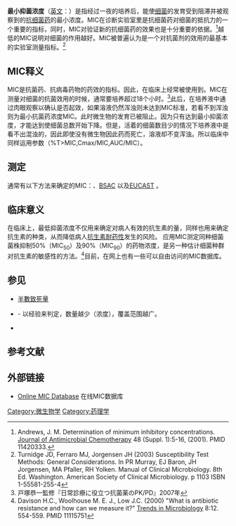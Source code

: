 '''最小抑菌浓度'''（[[英文|英文]]：'''{{lang|en|minimum inhibitory concentration:MIC}}'''）是指经过一夜的培养后，能使[[细菌|细菌]]的发育受到阻滞并被观察到的[[抗细菌药|抗细菌药]]的最小浓度。MIC在诊断实验室里是抗细菌药对细菌的抵抗力的一个重要的指标，同时，MIC对验证新的抗细菌药的效果也是十分重要的依据。<ref>Andrews, J. M. Determination of minimum inhibitory concentrations. [[Journal_of_Antimicrobial_Chemotherapy|Journal of Antimicrobial Chemotherapy]] 48 (Suppl. 1):5-16, (2001). PMID 11420333.</ref>越低的MIC说明对细菌的作用越好。MIC被普遍认为是一个对抗菌剂的效用的最基本的实验室测量指标。<ref>Turnidge JD, Ferraro MJ, Jorgensen JH (2003) Susceptibility Test Methods: General Considerations. In PR Murray, EJ Baron, JH Jorgensen, MA Pfaller, RH Yolken. Manual of Clinical Microbiology. 8th Ed. Washington. American Society of Clinical Microbiology. p 1103 ISBN 1-55581-255-4</ref>

==MIC释义==
MIC是抗菌药、抗病毒药物的药效的指标。因此，在临床上经常被使用到。MIC在测量对细菌的抗菌效用的时候，通常要培养超过18个小时。<ref>戸塚恭一監修『日常診療に役立つ抗菌薬のPK/PD』2007年</ref>此后，在培养液中通过肉眼观察以确认是否起效，如果溶液仍然浑浊则未达到MIC标准，若看不到浑浊则为最小抗菌药浓度MIC。此时微生物的发育已被阻止。因为只有达到最小抑菌浓度，才能达到使细菌总数开始下降。但是，活着的细菌数目少的情况下培养液中是看不出混浊的，因此即使没有微生物因此药而死亡，溶液却不变浑浊。所以临床中同样运用{{link-en|PK/PD理论|PK/PD models|PK/PD}}参数（%T>MIC,Cmax/MIC,AUC/MIC）。

==测定==
通常有以下方法来确定的MIC：{{link-en|临床和实验室标准化研究所|Clinical and Laboratory Standards Institute|CLSI}}、[http://www.bsac.org.uk/ BSAC] {{Wayback|url=http://www.bsac.org.uk/ |date=20210304151907 }}以及[http://www.eucast.org/ EUCAST] {{Wayback|url=http://www.eucast.org/ |date=20210326042807 }}。

==临床意义==
在临床上，最低抑菌浓度不仅用来确定对病人有效的抗生素的量，同样也用来确定抗生素的种类，从而降低病人[[抗生素耐药性|抗生素耐药性]]发生的风险。
应用MIC测定同种细菌菌株抑制50%（MIC<sub>50</sub>）及90%（MIC<sub>90</sub>）的药物浓度，是另一种估计细菌种群对抗生素的敏感性的方法。<ref>Davison H.C., Woolhouse M. E. J., Low J.C. (2000) "What is antibiotic resistance and how can we measure it?" [[Trends_in_Microbiology|Trends in Microbiology]] 8:12. 554-559. PMID 11115751 </ref>目前，在网上也有一些可以自由访问的MIC数据库。

==参见==

* [[半數致死量|半數致死量]]
* {{link-en|抑菌剂|Bacteriostatic agent}} - 以经验来判定，数量越少（浓度），覆盖范围越广。
* {{link-en|最小杀菌浓度|Minimum Bactericidal Concentration}}

==参考文献==
{{reflist}}

==外部链接==
* [http://antibiotics.toku-e.com/ Online MIC Database] {{Wayback|url=http://antibiotics.toku-e.com/ |date=20151109121502 }}{{en}}在线MIC数据库

{{DEFAULTSORT:Minimum Inhibitory Concentration}}
[[Category:微生物学|Category:微生物学]]
[[Category:药理学|Category:药理学]]